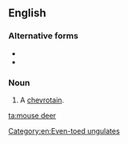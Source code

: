 {{also|mousedeer}}
==English==

===Alternative forms===
* {{l|en|mousedeer}}
* {{l|en|mouse-deer}}

===Noun===
{{en-noun|s|mouse deer}}

# A [[chevrotain]].

[[Category:en:Even-toed ungulates]]

[[ta:mouse deer]]